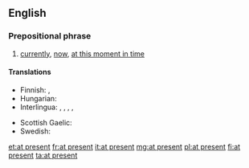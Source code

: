 ==English==

===Prepositional phrase===
{{en-PP|[[at]] [[present]]}}

# [[currently]], [[now]], [[at this moment in time]]

====Translations====
{{trans-top|currently}}
* Finnish: {{t+|fi|parhaillaan}}, {{t-|fi|tällä hetkellä}}
* Hungarian: {{t+|hu|jelenleg}}
* Interlingua: {{t-|ia|al presente}},  {{t-|ia|currentemente}},  {{t-|ia|ora}},  {{t-|ia|in iste momento}},  {{t-|ia|nunc}}
{{trans-mid}}
* Scottish Gaelic: {{t-|gd|an latha an-diugh}}
* Swedish: {{t+|sv|för närvarande}}
{{trans-bottom}}

[[et:at present]]
[[fr:at present]]
[[it:at present]]
[[mg:at present]]
[[pl:at present]]
[[fi:at present]]
[[ta:at present]]